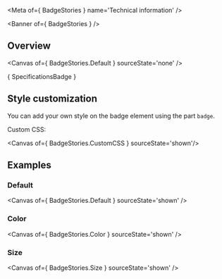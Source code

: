 
<Meta of={ BadgeStories } name='Technical information' />

<Banner of={ BadgeStories } />

## Overview

<Canvas of={ BadgeStories.Default } sourceState='none' />

<Markdown>{ SpecificationsBadge }</Markdown>

## Style customization

You can add your own style on the badge element using the part `badge`.

Custom CSS:

<Canvas of={ BadgeStories.CustomCSS } sourceState='shown'/>

## Examples

### Default

<Canvas of={ BadgeStories.Default } sourceState='shown' />

### Color

<Canvas of={ BadgeStories.Color } sourceState='shown' />

### Size

<Canvas of={ BadgeStories.Size } sourceState='shown' />
